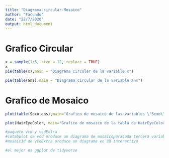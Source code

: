 ```yaml
---
title: "Diagrama-circular-Mosaico"
author: "Facundo"
date: "22/7/2020"
output: html_document
---
```

# Grafico Circular

```r
x = sample(1:5, size = 12, replace = TRUE)
x
pie(table(x),main = "Diagrama circular de la variable x")

pie(table(ans),main = "Diagrama circular de la variable ans")
```

# Grafico de Mosaico
```r
plot(table(Sexo,ans),main="Grafico de mosaico de las variables \"Sexo\" y \"ans\"")
```
```r
plot(HairEyeColor, main="Grafico de mosaico de la tabla de HairEyeColor", col=c("pink","lightblue"))
```

```r
#paquete vcd y vcdExtra
#cotabplot de vcd produce un diagrama de mosaicoparacada tercera variable
#mosaic3d de vcdExtra produce un diagrama en 3D interactivo

#el mejor es ggplot de tidyverse
```

